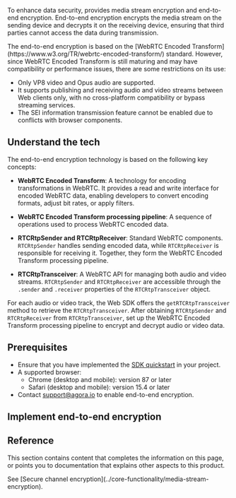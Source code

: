 

To enhance data security, <Vg k="COMPANY" /> provides media stream encryption and end-to-end encryption. End-to-end encryption encrypts the media stream on the sending device and decrypts it on the receiving device, ensuring that third parties cannot access the data during transmission.

<PlatformWrapper platform="web">
The end-to-end encryption is based on the [WebRTC Encoded Transform](https://www.w3.org/TR/webrtc-encoded-transform/) standard. However, since WebRTC Encoded Transform is still maturing and may have compatibility or performance issues, there are some restrictions on its use:

- Only VP8 video and Opus audio are supported.
- It supports publishing and receiving audio and video streams between Web clients only, with no cross-platform compatibility or bypass streaming services.
- The SEI information transmission feature cannot be enabled due to conflicts with browser components.

## Understand the tech

The end-to-end encryption technology is based on the following key concepts:

- **WebRTC Encoded Transform**: A technology for encoding transformations in WebRTC. It provides a read and write interface for encoded WebRTC data, enabling developers to convert encoding formats, adjust bit rates, or apply filters.

- **WebRTC Encoded Transform processing pipeline**: A sequence of operations used to process WebRTC encoded data.

- **RTCRtpSender and RTCRtpReceiver**: Standard WebRTC components. `RTCRtpSender` handles sending encoded data, while `RTCRtpReceiver` is responsible for receiving it. Together, they form the WebRTC Encoded Transform processing pipeline.

- **RTCRtpTransceiver**: A WebRTC API for managing both audio and video streams. `RTCRtpSender` and `RTCRtpReceiver` are accessible through the `.sender` and `.receiver` properties of the `RTCRtpTransceiver` object.

For each audio or video track, the Web SDK offers the `getRTCRtpTransceiver` method to retrieve the `RTCRtpTransceiver`. After obtaining `RTCRtpSender` and `RTCRtpReceiver` from `RTCRtpTransceiver`, set up the WebRTC Encoded Transform processing pipeline to encrypt and decrypt audio or video data.

## Prerequisites
- Ensure that you have implemented the [SDK quickstart](../get-started/get-started-sdk) in your project. 
- A supported browser:
    - Chrome (desktop and mobile): version 87 or later
    - Safari (desktop and mobile): version 15.4 or later
- Contact [support@agora.io](mailto:support@agora.io) to enable end-to-end encryption.

## Implement end-to-end encryption

<ProjectImplement/>

## Reference
This section contains content that completes the information on this page, or points you to documentation that explains other aspects to this product.

<Reference/>
</PlatformWrapper>

<PlatformWrapper notAllowed="web">
<NotAvailable />
See [Secure channel encryption](../core-functionality/media-stream-encryption).
</PlatformWrapper>